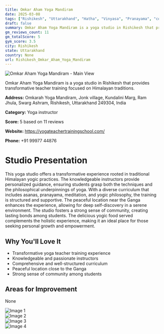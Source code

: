 ```yaml
---
title: Omkar Aham Yoga Mandiram
date: 2025-03-08
tags: ["Rishikesh", "Uttarakhand", "Hatha", "Vinyasa", "Pranayama", "community", "tranquility", "Rishikesh"]  
draft: false
summary: Omkar Aham Yoga Mandiram is a yoga studio in Rishikesh that provides transformative teacher training focused on Himalayan traditions.
gm_reviews_count: 11
gm_totalScore: 5
gym_score: 3.5
city: Rishikesh
state: Uttarakhand
country: None
url: Rishikesh_Omkar_Aham_Yoga_Mandiram
---
```


<div className="aspect-[16/9] relative my-8">
  <img 
    src="https://lh5.googleusercontent.com/p/AF1QipO6RQWQMO1aowhpwXIU1O3LFHcdBJxopYqcQL7n=w1920-h1080-k-no"
    alt="Omkar Aham Yoga Mandiram - Main View"
    className="object-cover absolute inset-0 w-full h-full rounded-lg"
  />
</div>

Omkar Aham Yoga Mandiram is a yoga studio in Rishikesh that provides transformative teacher training focused on Himalayan traditions.

**Address:** Omkarah Yoga Mandiram, Jonk village, Kundalini Marg, Ram Jhula, Swarg Ashram, Rishikesh, Uttarakhand 249304, India

**Category:** Yoga instructor

**Score:** 5 based on 11 reviews

**Website:** https://yogateachertrainingschool.com/

**Phone:** +91 99977 44876

# Studio Presentation

This yoga studio offers a transformative experience rooted in traditional Himalayan yogic practices. The knowledgeable instructors provide personalized guidance, ensuring students grasp both the techniques and the philosophical underpinnings of yoga. With a diverse curriculum that includes asanas, pranayama, meditation, and yogic philosophy, the training is structured and supportive. The peaceful location near the Ganga enhances the experience, allowing for deep self-discovery in a serene environment. The studio fosters a strong sense of community, creating lasting bonds among students. The delicious yogic food served complements the holistic experience, making it an ideal place for those seeking personal growth and empowerment.



## Why You'll Love It

- Transformative yoga teacher training experience
- Knowledgeable and passionate instructors
- Comprehensive and well-structured curriculum
- Peaceful location close to the Ganga
- Strong sense of community among students

## Areas for Improvement

None

<div className="grid grid-cols-1 xl:grid-cols-2 gap-4 my-8">
<div className="aspect-[4/3] relative"><img src="https://lh5.googleusercontent.com/p/AF1QipMonXA6pxPJXWRhmm-G8QZW0mf1L9Ejhk2Q70nk=w1920-h1080-k-no" alt="Image 1" className="object-cover absolute inset-0 w-full h-full rounded-lg" /></div>
<div className="aspect-[4/3] relative"><img src="https://lh5.googleusercontent.com/p/AF1QipMc2yLm7vX7e7aoPGLTpgZZuwDrNgHQnbnm_4bY=w1920-h1080-k-no" alt="Image 2" className="object-cover absolute inset-0 w-full h-full rounded-lg" /></div>
<div className="aspect-[4/3] relative"><img src="https://lh5.googleusercontent.com/p/AF1QipPTzP4GCXKzjgrVfBk2A9yR-qxITDeIF41SVNoz=w1920-h1080-k-no" alt="Image 3" className="object-cover absolute inset-0 w-full h-full rounded-lg" /></div>
<div className="aspect-[4/3] relative"><img src="https://lh5.googleusercontent.com/p/AF1QipNg3d7Go7x3k3xvVAtNCJ9MOd0eH3HvonP-aCk3=w1920-h1080-k-no" alt="Image 4" className="object-cover absolute inset-0 w-full h-full rounded-lg" /></div>
</div>